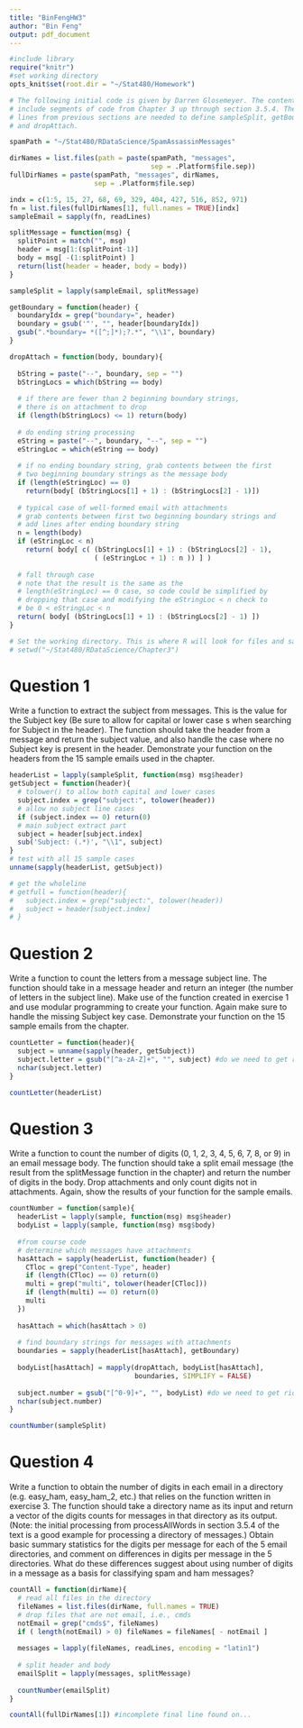 ```yaml
---
title: "BinFengHW3"
author: "Bin Feng"
output: pdf_document
---
```

```r
#include library
require("knitr")
#set working directory
opts_knit$set(root.dir = "~/Stat480/Homework")
```

```r
# The following initial code is given by Darren Glosemeyer. The contents of this 
# include segments of code from Chapter 3 up through section 3.5.4. The following 
# lines from previous sections are needed to define sampleSplit, getBoundary,
# and dropAttach.

spamPath = "~/Stat480/RDataScience/SpamAssassinMessages"

dirNames = list.files(path = paste(spamPath, "messages", 
                                   sep = .Platform$file.sep))
fullDirNames = paste(spamPath, "messages", dirNames, 
                     sep = .Platform$file.sep)

indx = c(1:5, 15, 27, 68, 69, 329, 404, 427, 516, 852, 971)
fn = list.files(fullDirNames[1], full.names = TRUE)[indx]
sampleEmail = sapply(fn, readLines)

splitMessage = function(msg) {
  splitPoint = match("", msg)
  header = msg[1:(splitPoint-1)]
  body = msg[ -(1:splitPoint) ]
  return(list(header = header, body = body))
}

sampleSplit = lapply(sampleEmail, splitMessage)

getBoundary = function(header) {
  boundaryIdx = grep("boundary=", header)
  boundary = gsub('"', "", header[boundaryIdx])
  gsub(".*boundary= *([^;]*);?.*", "\\1", boundary)
}

dropAttach = function(body, boundary){
  
  bString = paste("--", boundary, sep = "")
  bStringLocs = which(bString == body)
  
  # if there are fewer than 2 beginning boundary strings, 
  # there is on attachment to drop
  if (length(bStringLocs) <= 1) return(body)
  
  # do ending string processing
  eString = paste("--", boundary, "--", sep = "")
  eStringLoc = which(eString == body)
  
  # if no ending boundary string, grab contents between the first 
  # two beginning boundary strings as the message body
  if (length(eStringLoc) == 0) 
    return(body[ (bStringLocs[1] + 1) : (bStringLocs[2] - 1)])
  
  # typical case of well-formed email with attachments
  # grab contents between first two beginning boundary strings and 
  # add lines after ending boundary string
  n = length(body)
  if (eStringLoc < n) 
    return( body[ c( (bStringLocs[1] + 1) : (bStringLocs[2] - 1), 
                     ( (eStringLoc + 1) : n )) ] )
  
  # fall through case
  # note that the result is the same as the 
  # length(eStringLoc) == 0 case, so code could be simplified by 
  # dropping that case and modifying the eStringLoc < n check to 
  # be 0 < eStringLoc < n
  return( body[ (bStringLocs[1] + 1) : (bStringLocs[2] - 1) ])
}

# Set the working directory. This is where R will look for files and save files if a full path is not specified.
# setwd("~/Stat480/RDataScience/Chapter3")
```
# Question 1
Write a function to extract the subject from messages. This is the value for the Subject key (Be sure to allow for capital or lower case s when searching for Subject in the header). The function should take the header from a message and return the subject value, and also handle the case where no Subject key is present in the header.
Demonstrate your function on the headers from the 15 sample emails used in the chapter.
```r
headerList = lapply(sampleSplit, function(msg) msg$header)
getSubject = function(header){
  # tolower() to allow both capital and lower cases
  subject.index = grep("subject:", tolower(header))
  # allow no subject line cases
  if (subject.index == 0) return(0)
  # main subject extract part
  subject = header[subject.index]
  sub('Subject: (.*)', "\\1", subject)
}
# test with all 15 sample cases
unname(sapply(headerList, getSubject))

# get the wholeline
# getfull = function(header){
#   subject.index = grep("subject:", tolower(header))
#   subject = header[subject.index]
# }
```

# Question 2
Write a function to count the letters from a message subject line. The function should take in a
message header and return an integer (the number of letters in the subject line). Make use of the function created in exercise 1 and use modular programming to create your function. Again make sure to handle the missing Subject key case.
Demonstrate your function on the 15 sample emails from the chapter.
```r
countLetter = function(header){
  subject = unname(sapply(header, getSubject))
  subject.letter = gsub("[^a-zA-Z]+", "", subject) #do we need to get rid of [], ..
  nchar(subject.letter)
}

countLetter(headerList)
```

# Question 3
Write a function to count the number of digits (0, 1, 2, 3, 4, 5, 6, 7, 8, or 9) in an email message body. The function should take a split email message (the result from the splitMessage function in the chapter) and return the number of digits in the body. Drop attachments and only count digits not in attachments.
Again, show the results of your function for the sample emails.
```r

countNumber = function(sample){
  headerList = lapply(sample, function(msg) msg$header)
  bodyList = lapply(sample, function(msg) msg$body)
  
  #from course code 
  # determine which messages have attachments
  hasAttach = sapply(headerList, function(header) {
    CTloc = grep("Content-Type", header)
    if (length(CTloc) == 0) return(0)
    multi = grep("multi", tolower(header[CTloc])) 
    if (length(multi) == 0) return(0)
    multi
  })
  
  hasAttach = which(hasAttach > 0)
  
  # find boundary strings for messages with attachments
  boundaries = sapply(headerList[hasAttach], getBoundary)
  
  bodyList[hasAttach] = mapply(dropAttach, bodyList[hasAttach], 
                               boundaries, SIMPLIFY = FALSE)
  
  subject.number = gsub("[^0-9]+", "", bodyList) #do we need to get rid of [], ..
  nchar(subject.number)
}

countNumber(sampleSplit)
```

# Question 4
Write a function to obtain the number of digits in each email in a directory (e.g. easy_ham, easy_ham_2, etc.) that relies on the function written in exercise 3. The function should take a directory name as its input and return a vector of the digits counts for messages in that directory as its output. (Note: the initial processing from processAllWords in section 3.5.4 of the text is a good example for processing a directory of messages.)
Obtain basic summary statistics for the digits per message for each of the 5 email directories, and comment on differences in digits per message in the 5 directories. What do these differences suggest about using number of digits in a message as a basis for classifying spam and ham messages?
```r
countAll = function(dirName){
  # read all files in the directory
  fileNames = list.files(dirName, full.names = TRUE)
  # drop files that are not email, i.e., cmds
  notEmail = grep("cmds$", fileNames)
  if ( length(notEmail) > 0) fileNames = fileNames[ - notEmail ]
  
  messages = lapply(fileNames, readLines, encoding = "latin1")
  
  # split header and body
  emailSplit = lapply(messages, splitMessage)
  
  countNumber(emailSplit)
}

countAll(fullDirNames[1]) #incomplete final line found on...
```
